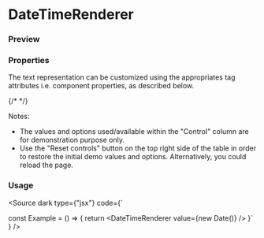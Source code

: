 
<Meta of={DateTimeRendererStories} name="DateTimeRenderer Documentation"  />

# DateTimeRenderer

<Description of={DateTimeRendererStories} />

### Preview

<Primary />

### Properties

The text representation can be customized using the appropriates tag attributes i.e. component properties, as described below.

<Controls of={DateTimeRendererStories.Playground} />
{/* <ArgTypes of={DateTimeRendererStories} sort="requiredFirst" /> */}

Notes:

- The values and options used/available within the "Control" column are for demonstration purpose only.
- Use the "Reset controls" button on the top right side of the table in order to restore the initial demo values and options. Alternatively, you could reload the page.

### Usage

<Source dark type={"jsx"} code={`

const Example = () => {
    return <DateTimeRenderer value={new Date()} />
}`
} />
